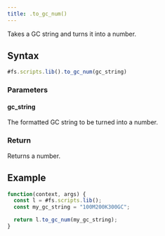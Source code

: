 ```yaml
---
title: .to_gc_num()
---
```


Takes a GC string and turns it into a number.

## Syntax

```js
#fs.scripts.lib().to_gc_num(gc_string)
```

### Parameters

#### gc_string

The formatted GC string to be turned into a number.

### Return

Returns a number.

## Example

```js
function(context, args) {
  const l = #fs.scripts.lib();
  const my_gc_string = "100M200K300GC";

  return l.to_gc_num(my_gc_string);
}
```
